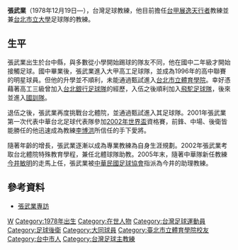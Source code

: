 {{Football player infobox
| playername= 張武業
| image = 
| fullname = 張武業
| englishfullname = Chang Wu-yeh
| nickname = 
| height = 1.76 m
| dateofbirth = {{birth date and age|1978|12|19}}
| cityofbirth = [[台中縣|台中縣]]
| countryofbirth = {{ROC|臺灣省}}
| position = [[後衛_(足球)|後衛]]
| currentclub  = 
| clubnumber = 
| youthyears = 
| youthclubs =
| years = 1996<br/>1996－?<br/>?－1998<br/>1998－05<br/>2007－2017
| clubs = [[台北銀行足球隊|台北銀行]]<br/>[[飛駝足球隊|飛駝]]<br/>[[台灣國訓足球隊|國訓]]<br/>[[台北市立體育學院|台北體院]]<br/>[[大同足球隊|大同]]
| caps(goals) = 3 (1)<br/>?<br/>?<br/>?<br/> 5(1)
| pcupdate =
| nationalyears = 2001－2011
| nationalteam = [[中華台北國家足球隊|中華臺北]]
| nationalcaps(goals) = 
| ntupdate =
| manageryears1= 2015-2019
| managerclubs1	= [[中華台北國家足球隊|中華臺北]]U23
| manageryears2 = 2020-
| managerclubs2 = [[展逸天行者足球隊|展逸天行者]]
}}
'''張武業'''（1978年12月19日—），台灣足球教練，他目前擔任[[台灣企業甲級足球聯賽|台甲]][[展逸天行者足球隊|展逸天行者]]教練並兼[[台北市立大學|台北市立大學]]足球隊的教練。

==生平==
張武業出生於台中縣，與多數從小學開始踢球的隊友不同，他在國中二年級才開始接觸足球。國中畢業後，張武業進入大甲高工足球隊，並成為1996年的高中聯賽的明星球員。但他的升學並不順利，未能通過甄試進入[[台北市立體育學院|台北市立體育學院]]。幸好憑藉著高工三級曾加入[[台北銀行足球隊|台北銀行足球隊]]的經歷，入伍之後順利加入[[飛駝足球隊|飛駝足球隊]]，後來並進入[[台灣國訓足球隊|國訓隊]]。

退伍之後，張武業再度挑戰台北體院，並通過甄試進入其足球隊。2001年張武業第一次代表中華台北足球代表隊參加[[2002年世界盃|2002年世界盃]]資格賽，前鋒、中場、後衛皆能勝任的他迅速成為教練[[李博洪|李博洪]]所信任的手下愛將。

隨著年齡的增長，張武業逐漸以成為專業教練為自身生涯規劃。2002年張武業考取台北體院特殊教育學程，兼任北體球隊助教。2005年末，隨著中華隊新任教練[[今井敏明|今井敏明]]的走馬上任，張武業被[[中華民國足球協會|中華民國足球協會]]指派為今井的助理教練。

==參考資料==
* [https://web.archive.org/web/20070311004737/http://www.ltsports.com.tw/newweb/news.asp?no=10487&N_Class=4 張武業專訪]

{{2014年世界盃亞洲區外圍賽中華台北男子足球代表隊}}
{{2016年亞足聯U23錦標賽資格賽中華台北參賽名單}}
{{2017年第二十九屆台灣台北世大運中華男子足球代表隊}}

{{DEFAULTSORT:Chang, Wu-Yeh}}
[[Category:張姓|W]]
[[Category:1978年出生|Category:1978年出生]]
[[Category:在世人物|Category:在世人物]]
[[Category:台灣足球運動員|Category:台灣足球運動員]]
[[Category:足球後衛|Category:足球後衛]]
[[Category:大同球員|Category:大同球員]]
[[Category:臺北市立體育學院校友|Category:臺北市立體育學院校友]]
[[Category:台中市人|Category:台中市人]]
[[Category:台灣足球主教練|Category:台灣足球主教練]]